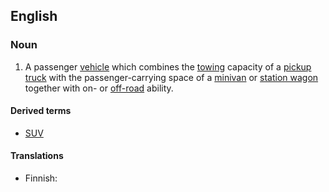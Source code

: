==English==

===Noun===
{{wikipedia}}
{{en-noun|sg=[[sport]] [[utility]] [[vehicle]]}}

# A passenger [[vehicle]] which combines the [[tow]]ing capacity of a [[pickup truck]] with the passenger-carrying space of a [[minivan]] or [[station wagon]] together with on- or [[off-road]] ability.

====Derived terms====
*[[SUV]]

====Translations====
{{top}}
* Finnish: {{t|fi|katumaasturi}}
{{bottom}}